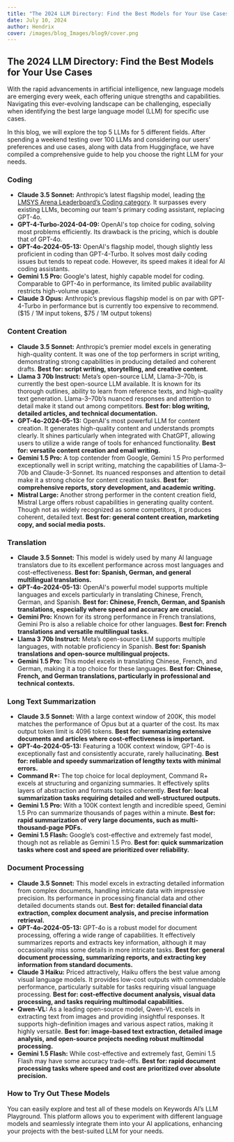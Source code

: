 ```yaml
---
title: "The 2024 LLM Directory: Find the Best Models for Your Use Cases"
date: July 10, 2024
author: Hendrix
cover: /images/blog_Images/blog9/cover.png
---
```


## The 2024 LLM Directory: Find the Best Models for Your Use Cases

With the rapid advancements in artificial intelligence, new language models are emerging every week, each offering unique strengths and capabilities. Navigating this ever-evolving landscape can be challenging, especially when identifying the best large language model (LLM) for specific use cases.

In this blog, we will explore the top 5 LLMs for 5 different fields. After spending a weekend testing over 100 LLMs and considering our users' preferences and use cases, along with data from Huggingface, we have compiled a comprehensive guide to help you choose the right LLM for your needs.

### Coding

- **Claude 3.5 Sonnet:** Anthropic’s latest flagship model, leading [the LMSYS Arena Leaderboard’s Coding category](https://chat.lmsys.org/). It surpasses every existing LLMs, becoming our team's primary coding assistant, replacing GPT-4o.  
- **GPT-4-Turbo-2024-04-09:** OpenAI's top choice for coding, solving most problems efficiently. Its drawback is the pricing, which is double that of GPT-4o.  
- **GPT-4o-2024-05-13:** OpenAI's flagship model, though slightly less proficient in coding than GPT-4-Turbo. It solves most daily coding issues but tends to repeat code. However, its speed makes it ideal for AI coding assistants.  
- **Gemini 1.5 Pro:** Google's latest, highly capable model for coding. Comparable to GPT-4o in performance, its limited public availability restricts high-volume usage.  
- **Claude 3 Opus:** Anthropic’s previous flagship model is on par with GPT-4-Turbo in performance but is currently too expensive to recommend. ($15 / 1M input tokens, $75 / 1M output tokens)

### Content Creation

- **Claude 3.5 Sonnet:** Anthropic’s premier model excels in generating high-quality content. It was one of the top performers in script writing, demonstrating strong capabilities in producing detailed and coherent drafts. **Best for: script writing, storytelling, and creative content.**  
- **Llama 3 70b Instruct:** Meta’s open-source LLM, Llama-3–70b, is currently the best open-source LLM available. It is known for its thorough outlines, ability to learn from reference texts, and high-quality text generation. Llama-3–70b’s nuanced responses and attention to detail make it stand out among competitors. **Best for: blog writing, detailed articles, and technical documentation.**  
- **GPT-4o-2024-05-13:** OpenAI's most powerful LLM for content creation. It generates high-quality content and understands prompts clearly. It shines particularly when integrated with ChatGPT, allowing users to utilize a wide range of tools for enhanced functionality. **Best for: versatile content creation and email writing.**  
- **Gemini 1.5 Pro:** A top contender from Google, Gemini 1.5 Pro performed exceptionally well in script writing, matching the capabilities of Llama-3–70b and Claude-3-Sonnet. Its nuanced responses and attention to detail make it a strong choice for content creation tasks. **Best for: comprehensive reports, story development, and academic writing.**  
- **Mistral Large:** Another strong performer in the content creation field, Mistral Large offers robust capabilities in generating quality content. Though not as widely recognized as some competitors, it produces coherent, detailed text. **Best for: general content creation, marketing copy, and social media posts.**

### Translation

- **Claude 3.5 Sonnet:** This model is widely used by many AI language translators due to its excellent performance across most languages and cost-effectiveness. **Best for: Spanish, German, and general multilingual translations.**  
- **GPT-4o-2024-05-13:** OpenAI's powerful model supports multiple languages and excels particularly in translating Chinese, French, German, and Spanish. **Best for: Chinese, French, German, and Spanish translations, especially where speed and accuracy are crucial.**  
- **Gemini Pro:** Known for its strong performance in French translations, Gemini Pro is also a reliable choice for other languages. **Best for: French translations and versatile multilingual tasks.**  
- **Llama 3 70b Instruct:** Meta’s open-source LLM supports multiple languages, with notable proficiency in Spanish. **Best for: Spanish translations and open-source multilingual projects.**  
- **Gemini 1.5 Pro:** This model excels in translating Chinese, French, and German, making it a top choice for these languages. **Best for: Chinese, French, and German translations, particularly in professional and technical contexts.**

### Long Text Summarization

- **Claude 3.5 Sonnet:** With a large context window of 200K, this model matches the performance of Opus but at a quarter of the cost. Its max output token limit is 4096 tokens. **Best for: summarizing extensive documents and articles where cost-effectiveness is important.**  
- **GPT-4o-2024-05-13:** Featuring a 100K context window, GPT-4o is exceptionally fast and consistently accurate, rarely hallucinating. **Best for: reliable and speedy summarization of lengthy texts with minimal errors.**  
- **Command R+:** The top choice for local deployment, Command R+ excels at structuring and organizing summaries. It effectively splits layers of abstraction and formats topics coherently. **Best for: local summarization tasks requiring detailed and well-structured outputs.**  
- **Gemini 1.5 Pro:** With a 100K context length and incredible speed, Gemini 1.5 Pro can summarize thousands of pages within a minute. **Best for: rapid summarization of very large documents, such as multi-thousand-page PDFs.**  
- **Gemini 1.5 Flash:** Google’s cost-effective and extremely fast model, though not as reliable as Gemini 1.5 Pro. **Best for: quick summarization tasks where cost and speed are prioritized over reliability.**

### Document Processing

- **Claude 3.5 Sonnet:** This model excels in extracting detailed information from complex documents, handling intricate data with impressive precision. Its performance in processing financial data and other detailed documents stands out. **Best for: detailed financial data extraction, complex document analysis, and precise information retrieval.**  
- **GPT-4o-2024-05-13:** GPT-4o is a robust model for document processing, offering a wide range of capabilities. It effectively summarizes reports and extracts key information, although it may occasionally miss some details in more intricate tasks. **Best for: general document processing, summarizing reports, and extracting key information from standard documents.**  
- **Claude 3 Haiku:** Priced attractively, Haiku offers the best value among visual language models. It provides low-cost outputs with commendable performance, particularly suitable for tasks requiring visual language processing. **Best for: cost-effective document analysis, visual data processing, and tasks requiring multimodal capabilities.**  
- **Qwen-VL:** As a leading open-source model, Qwen-VL excels in extracting text from images and providing insightful responses. It supports high-definition images and various aspect ratios, making it highly versatile. **Best for: image-based text extraction, detailed image analysis, and open-source projects needing robust multimodal processing.**  
- **Gemini 1.5 Flash:** While cost-effective and extremely fast, Gemini 1.5 Flash may have some accuracy trade-offs. **Best for: rapid document processing tasks where speed and cost are prioritized over absolute precision.**

### How to Try Out These Models

You can easily explore and test all of these models on Keywords AI’s LLM Playground. This platform allows you to experiment with different language models and seamlessly integrate them into your AI applications, enhancing your projects with the best-suited LLM for your needs.
